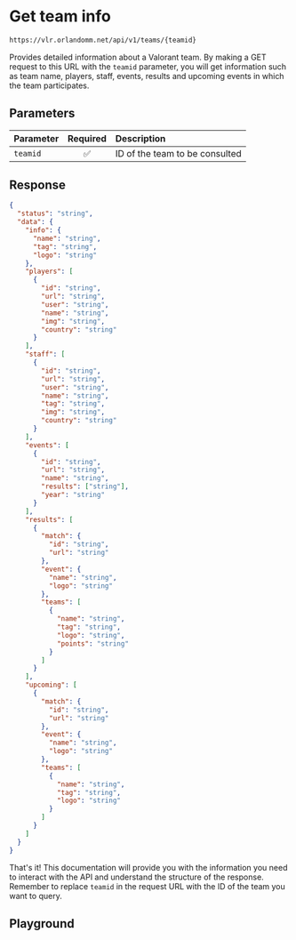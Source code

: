 # Get team info

```txt copy filename="GET"
https://vlr.orlandomm.net/api/v1/teams/{teamid}
```

Provides detailed information about a Valorant team. By making a GET request to this URL with the `teamid` parameter, you will get information such as team name, players, staff, events, results and upcoming events in which the team participates.

## Parameters

| Parameter | Required | Description                    |
| :-------- | :------: | :----------------------------- |
| `teamid`  |    ✅    | ID of the team to be consulted |

## Response

```json copy
{
  "status": "string",
  "data": {
    "info": {
      "name": "string",
      "tag": "string",
      "logo": "string"
    },
    "players": [
      {
        "id": "string",
        "url": "string",
        "user": "string",
        "name": "string",
        "img": "string",
        "country": "string"
      }
    ],
    "staff": [
      {
        "id": "string",
        "url": "string",
        "user": "string",
        "name": "string",
        "tag": "string",
        "img": "string",
        "country": "string"
      }
    ],
    "events": [
      {
        "id": "string",
        "url": "string",
        "name": "string",
        "results": ["string"],
        "year": "string"
      }
    ],
    "results": [
      {
        "match": {
          "id": "string",
          "url": "string"
        },
        "event": {
          "name": "string",
          "logo": "string"
        },
        "teams": [
          {
            "name": "string",
            "tag": "string",
            "logo": "string",
            "points": "string"
          }
        ]
      }
    ],
    "upcoming": [
      {
        "match": {
          "id": "string",
          "url": "string"
        },
        "event": {
          "name": "string",
          "logo": "string"
        },
        "teams": [
          {
            "name": "string",
            "tag": "string",
            "logo": "string"
          }
        ]
      }
    ]
  }
}
```

That's it! This documentation will provide you with the information you need to interact with the API and understand the structure of the response. Remember to replace `teamid` in the request URL with the ID of the team you want to query.

## Playground


<Team />

